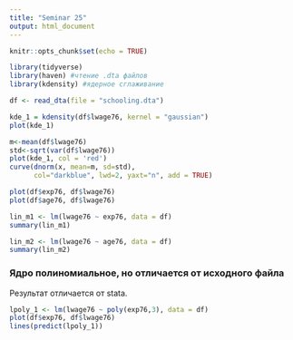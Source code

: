 ```yaml
---
title: "Seminar 25"
output: html_document
---
```


```r
knitr::opts_chunk$set(echo = TRUE)
```

```r
library(tidyverse)
library(haven) #чтение .dta файлов
library(kdensity) #ядерное сглаживание

df <- read_dta(file = "schooling.dta")
```

```r
kde_1 = kdensity(df$lwage76, kernel = "gaussian")
plot(kde_1)
```

```r
m<-mean(df$lwage76)
std<-sqrt(var(df$lwage76))
plot(kde_1, col = 'red')
curve(dnorm(x, mean=m, sd=std), 
      col="darkblue", lwd=2, yaxt="n", add = TRUE)
```

```r
plot(df$exp76, df$lwage76)
plot(df$age76, df$lwage76)
```

```r
lin_m1 <- lm(lwage76 ~ exp76, data = df)
summary(lin_m1)

lin_m2 <- lm(lwage76 ~ age76, data = df)
summary(lin_m2)
```

### Ядро полиномиальное, но отличается от исходного файла
Результат отличается от stata.
```r
lpoly_1 <- lm(lwage76 ~ poly(exp76,3), data = df)
plot(df$exp76, df$lwage76)
lines(predict(lpoly_1))
```



